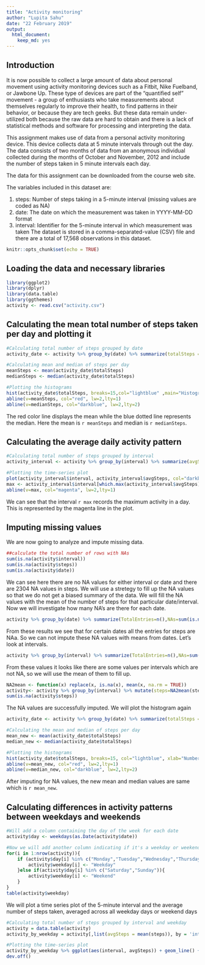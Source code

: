 ---
title: "Activity monitoring"
author: "Lupita Sahu"
date: "22 February 2019"
output: 
  html_document: 
    keep_md: yes
---

## Introduction
It is now possible to collect a large amount of data about personal movement using activity monitoring devices such as a Fitbit, Nike Fuelband, or Jawbone Up. These type of devices are part of the "quantified self" movement - a group of enthusiasts who take measurements about themselves regularly to improve their health, to find patterns in their behavior, or because they are tech geeks. But these data remain under-utilized both because the raw data are hard to obtain and there is a lack of statistical methods and software for processing and interpreting the data.

This assignment makes use of data from a personal activity monitoring device. This device collects data at 5 minute intervals through out the day. The data consists of two months of data from an anonymous individual collected during the months of October and November, 2012 and include the number of steps taken in 5 minute intervals each day.

The data for this assignment can be downloaded from the course web site.

The variables included in this dataset are:

1. steps: Number of steps taking in a 5-minute interval (missing values are coded as NA)
2. date: The date on which the measurement was taken in YYYY-MM-DD format
3. interval: Identifier for the 5-minute interval in which measurement was taken
The dataset is stored in a comma-separated-value (CSV) file and there are a total of 17,568 observations in this dataset.

```{r setup, include=FALSE}
knitr::opts_chunk$set(echo = TRUE)
```

## Loading the data and necessary libraries
```{r}
library(ggplot2)
library(dplyr)
library(data.table)
library(ggthemes)
activity <- read.csv("activity.csv")
```

## Calculating the mean total number of steps taken per day and plotting it
```{r}
#Calculating total number of steps grouped by date
activity_date <- activity %>% group_by(date) %>% summarize(totalSteps = sum(steps, na.rm=TRUE))

#Calculating mean and median of steps per day
meanSteps <- mean(activity_date$totalSteps)
medianSteps <- median(activity_date$totalSteps)

#Plotting the histograms
hist(activity_date$totalSteps, breaks=15,col="lightblue" ,main="Histogram of the total number of steps taken each day", xlab="Number of steps in a day")
abline(v=meanSteps, col="red", lw=2,lty=1)
abline(v=medianSteps, col="darkblue", lw=2,lty=2)
```

The red color line displays the mean while the blue dotted line represents the median. Here the mean is `r meanSteps` and median is `r medianSteps`.

## Calculating the average daily activity pattern

```{r}
#Calculating total number of steps grouped by interval
activity_interval <- activity %>% group_by(interval) %>% summarize(avgSteps = mean(steps, na.rm=TRUE))

#Plotting the time-series plot
plot(activity_interval$interval, activity_interval$avgSteps, col="darkblue", xlab="Interval",ylab="Average steps per interval",main="Time series plot of the average number of steps taken each day", type="l", lwd=2)
max <- activity_interval$interval[which.max(activity_interval$avgSteps)]
abline(v=max, col="magenta", lw=2,lty=1)
```

We can see that the interval `r max` records the maximum activity in a day. This is represented by the magenta line in the plot.

## Imputing missing values
We are now going to analyze and impute missing data.

```{r}
##calculate the total number of rows with NAs
sum(is.na(activity$interval))
sum(is.na(activity$steps))
sum(is.na(activity$date))
```

We can see here there are no NA values for either interval or date and there are 2304 NA values in steps. 
We will use a stretegy to fill up the NA values so that we do not get a biased summary of the data. We will fill the NA values with the mean of the number of steps for that particular date/interval.
Now we will investigate how many NA's are there for each date.

```{r}
activity %>% group_by(date) %>% summarize(TotalEntries=n(),NAs=sum(is.na(steps)))
```

From these results we see that for certain dates all the entries for steps are NAa. So we can not impute these NA values with means from dates. Let's look at intervals.

```{r}
activity %>% group_by(interval) %>% summarize(TotalEntries=n(),NAs=sum(is.na(steps)))
```

From these values it looks like there are some values per intervals which are not NA, so we will use the mean of them to fill up.

```{r}
NA2mean <- function(x) replace(x, is.na(x), mean(x, na.rm = TRUE))
activity<- activity %>% group_by(interval) %>% mutate(steps=NA2mean(steps))
sum(is.na(activity$steps))
```
The NA values are successfully imputed. We will plot the histogram again
```{r}
activity_date <- activity %>% group_by(date) %>% summarize(totalSteps = sum(steps))

#Calculating the mean and median of steps per day
mean_new <- mean(activity_date$totalSteps)
median_new <- median(activity_date$totalSteps)

#Plotting the histograms
hist(activity_date$totalSteps, breaks=15, col="lightblue", xlab="Number of steps in a day",main="Histogram of the total number of steps taken each day")
abline(v=mean_new, col="red", lw=2,lty=1)
abline(v=median_new, col="darkblue", lw=2,lty=2)
```

After imputing for NA values, the new mean and median values are same which is `r mean_new`.

## Calculating differences in activity patterns between weekdays and weekends

```{r}
#Will add a column containing the day of the week for each date
activity$day <- weekdays(as.Date(activity$date))

#Now we will add another column indicating if it's a weekday or weekend
for(i in 1:nrow(activity)){
    if (activity$day[i] %in% c("Monday","Tuesday","Wednesday","Thursday","Friday")){
        activity$weekday[i] <- "Weekday"
    }else if(activity$day[i] %in% c("Saturday","Sunday")){
        activity$weekday[i] <- "Weekend"
    }
}
table(activity$weekday)
```

We will plot a time series plot of the 5-minute interval and the average number of steps taken, averaged across all weekday days or weekend days

```{r}
#Calculating total number of steps grouped by interval and weekday
activity = data.table(activity)
activity_by_weekday = activity[,list(avgSteps = mean(steps)), by = 'interval,weekday']

#Plotting the time-series plot
activity_by_weekday %>% ggplot(aes(interval, avgSteps)) + geom_line() + facet_wrap(.~weekday,ncol = 1, nrow=2) + labs(y="Average steps per interval")
dev.off()
```